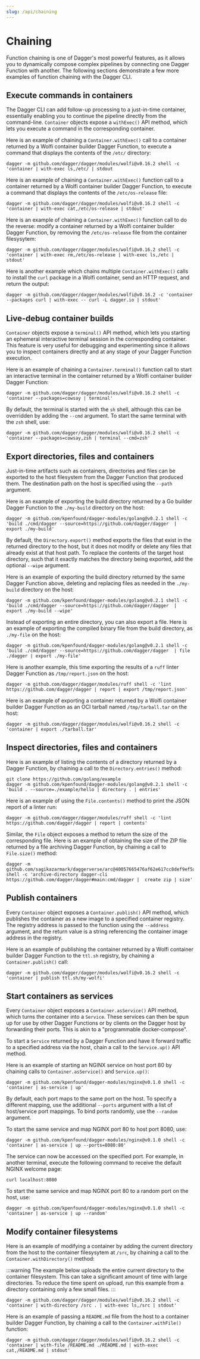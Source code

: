 ```yaml
---
slug: /api/chaining
---
```


# Chaining

Function chaining is one of Dagger's most powerful features, as it allows you to dynamically compose complex pipelines by connecting one Dagger Function with another. The following sections demonstrate a few more examples of function chaining with the Dagger CLI.

## Execute commands in containers

The Dagger CLI can add follow-up processing to a just-in-time container, essentially enabling you to continue the pipeline directly from the command-line. `Container` objects expose a `withExec()` API method, which lets you execute a command in the corresponding container.

Here is an example of chaining a `Container.withExec()` call to a container returned by a Wolfi container builder Dagger Function, to execute a command that displays the contents of the `/etc/` directory:

```shell
dagger -m github.com/dagger/dagger/modules/wolfi@v0.16.2 shell -c 'container | with-exec ls,/etc/ | stdout
```

Here is an example of chaining a `Container.withExec()` function call to a container returned by a Wolfi container builder Dagger Function, to execute a command that displays the contents of the `/etc/os-release` file:

```shell
dagger -m github.com/dagger/dagger/modules/wolfi@v0.16.2 shell -c 'container | with-exec cat,/etc/os-release | stdout'
```

Here is an example of chaining a `Container.withExec()` function call to do the reverse: modify a container returned by a Wolfi container builder Dagger Function, by removing the `/etc/os-release` file from the container filesysytem:

```shell
dagger -m github.com/dagger/dagger/modules/wolfi@v0.16.2 shell -c 'container | with-exec rm,/etc/os-release | with-exec ls,/etc | stdout'
```

Here is another example which chains multiple `Container.withExec()` calls to install the `curl` package in a Wolfi container, send an HTTP request, and return the output:

```shell
dagger -m github.com/dagger/dagger/modules/wolfi@v0.16.2 -c 'container --packages curl | with-exec -- curl -L dagger.io | stdout'
```

## Live-debug container builds

`Container` objects expose a `terminal()` API method, which lets you starting an ephemeral interactive terminal session in the corresponding container. This feature is very useful for debugging and experimenting since it allows you to inspect containers directly and at any stage of your Dagger Function execution.

Here is an example of chaining a `Container.terminal()` function call to start an interactive terminal in the container returned by a Wolfi container builder Dagger Function:

```shell
dagger -m github.com/dagger/dagger/modules/wolfi@v0.16.2 shell -c 'container --packages=cowsay | terminal'
```

By default, the terminal is started with the `sh` shell, although this can be overridden by adding the `--cmd` argument. To start the same terminal with the `zsh` shell, use:

```shell
dagger -m github.com/dagger/dagger/modules/wolfi@v0.16.2 shell -c 'container --packages=cowsay,zsh | terminal --cmd=zsh'
```

## Export directories, files and containers

Just-in-time artifacts such as containers, directories and files can be exported to the host filesystem from the Dagger Function that produced them. The destination path on the host is specified using the `--path` argument.

Here is an example of exporting the build directory returned by a Go builder Dagger Function to the `./my-build` directory on the host:

```shell
dagger -m github.com/kpenfound/dagger-modules/golang@v0.2.1 shell -c 'build ./cmd/dagger --source=https://github.com/dagger/dagger  | export ./my-build'
```

By default, the `Directory.export()` method exports the files that exist in the returned directory to the host, but it does not modify or delete any files that already exist at that host path. To replace the contents of the target host directory, such that it exactly matches the directory being exported, add the optional `--wipe` argument.

Here is an example of exporting the build directory returned by the same Dagger Function above, deleting and replacing files as needed in the `./my-build` directory on the host:

```shell
dagger -m github.com/kpenfound/dagger-modules/golang@v0.2.1 shell -c 'build ./cmd/dagger --source=https://github.com/dagger/dagger  | export ./my-build --wipe'
```

Instead of exporting an entire directory, you can also export a file. Here is an example of exporting the compiled binary file from the build directory, as `./my-file` on the host:

```shell
dagger -m github.com/kpenfound/dagger-modules/golang@v0.2.1 shell -c 'build ./cmd/dagger --source=https://github.com/dagger/dagger  | file ./dagger | export ./my-file'
```

Here is another example, this time exporting the results of a `ruff` linter Dagger Function as `/tmp/report.json` on the host:

```shell
dagger -m github.com/dagger/dagger/modules/ruff shell -c 'lint https://github.com/dagger/dagger | report | export /tmp/report.json'
```

Here is an example of exporting a container returned by a Wolfi container builder Dagger Function as an OCI tarball named `/tmp/tarball.tar` on the host:

```shell
dagger -m github.com/dagger/dagger/modules/wolfi@v0.16.2 shell -c 'container | export ./tarball.tar'
```

## Inspect directories, files and containers

Here is an example of listing the contents of a directory returned by a Dagger Function, by chaining a call to the `Directory.entries()` method:

```shell
git clone https://github.com/golang/example
dagger -m github.com/kpenfound/dagger-modules/golang@v0.2.1 shell -c 'build . --source=./example/hello | directory . | entries'
```

Here is an example of using the `File.contents()` method to print the JSON report of a linter run:

```shell
dagger -m github.com/dagger/dagger/modules/ruff shell -c 'lint https://github.com/dagger/dagger | report | contents'
```

Similar, the `File` object exposes a method to return the size of the corresponding file. Here is an example of obtaining the size of the ZIP file returned by a file archiving Dagger Function, by chaining a call to `File.size()` method:

```shell
dagger -m github.com/sagikazarmark/daggerverse/arc@40057665476af62e617cc8def9ef5a87735264a9 shell -c 'archive-directory dagger-cli https://github.com/dagger/dagger#main:cmd/dagger |  create zip | size'
```

## Publish containers

Every `Container` object exposes a `Container.publish()` API method, which publishes the container as a new image to a specified container registry. The registry address is passed to the function using the `--address` argument, and the return value is a string referencing the container image address in the registry.

Here is an example of publishing the container returned by a Wolfi container builder Dagger Function to the `ttl.sh` registry, by chaining a `Container.publish()` call:

```shell
dagger -m github.com/dagger/dagger/modules/wolfi@v0.16.2 shell -c 'container | publish ttl.sh/my-wolfi'
```

## Start containers as services

Every `Container` object exposes a `Container.asService()` API method, which turns the container into a `Service`. These services can then be spun up for use by other Dagger Functions or by clients on the Dagger host by forwarding their ports. This is akin to a "programmable docker-compose".

To start a `Service` returned by a Dagger Function and have it forward traffic to a specified address via the host, chain a call to the `Service.up()` API method.

Here is an example of starting an NGINX service on host port 80 by chaining calls to `Container.asService()` and `Service.up()`:

```shell
dagger -m github.com/kpenfound/dagger-modules/nginx@v0.1.0 shell -c 'container | as-service | up'
```

By default, each port maps to the same port on the host. To specify a different mapping, use the additional `--ports` argument with a list of host/service port mappings. To bind ports randomly, use the `--random` argument.

To start the same service and map NGINX port 80 to host port 8080, use:

```shell
dagger -m github.com/kpenfound/dagger-modules/nginx@v0.1.0 shell -c 'container | as-service | up --ports=8080:80'
```

The service can now be accessed on the specified port. For example, in another terminal, execute the following command to receive the default NGINX welcome page:

```shell
curl localhost:8080
```

To start the same service and map NGINX port 80 to a random port on the host, use:

```shell
dagger -m github.com/kpenfound/dagger-modules/nginx@v0.1.0 shell -c 'container | as-service | up --random'
```

## Modify container filesystems

Here is an example of modifying a container by adding the current directory from the host to the container filesysytem at `/src`, by chaining a call to the `Container.withDirectory()` method:

:::warning
The example below uploads the entire current directory to the container filesystem. This can take a significant amount of time with large directories. To reduce the time spent on upload, run this example from a directory containing only a few small files.
:::

```shell
dagger -m github.com/dagger/dagger/modules/wolfi@v0.16.2 shell -c 'container | with-directory /src . | with-exec ls,/src | stdout'
```

Here is an example of passing a `README.md` file from the host to a container builder Dagger Function, by chaining a call to the `Container.withFile()` function:

```shell
dagger -m github.com/dagger/dagger/modules/wolfi@v0.16.2 shell -c 'container | with-file /README.md ./README.md | with-exec cat,/README.md | stdout'
```
